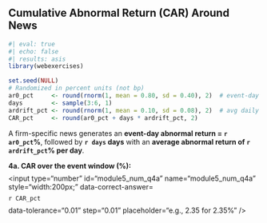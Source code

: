 ##  Cumulative Abnormal Return (CAR) Around News

```r
#| eval: true
#| echo: false
#| results: asis
library(webexercises)

set.seed(NULL)
# Randomized in percent units (not bp)
ar0_pct     <- round(rnorm(1, mean = 0.80, sd = 0.40), 2)  # event-day AR in %
days        <- sample(3:6, 1)
ardrift_pct <- round(rnorm(1, mean = 0.10, sd = 0.08), 2)  # avg daily AR after event in %/day
CAR_pct     <- round(ar0_pct + days * ardrift_pct, 2)
```

A firm-specific news generates an **event-day abnormal return = `r ar0_pct`%**, followed by **`r days` days** with an **average abnormal return of `r ardrift_pct`% per day**.  

::: {.question-block}
<form onsubmit="event.preventDefault();" style="display:flex; gap:8px; flex-wrap:wrap;">
  <label for="module5_num_q4a"><strong>4a. CAR over the event window (%):</strong></label>
  <input type="number" id="module5_num_q4a" name="module5_num_q4a" style="width:200px;"
         data-correct-answer=`r CAR_pct` data-tolerance="0.01" step="0.01" placeholder="e.g., 2.35 for 2.35%" />
</form>

<div id="feedback-module5_num_q4a" class="feedback" data-status="" style="display:none;">
✅ <strong>CAR logic (in %):</strong> Sum abnormal returns over the window.<br>
CAR = AR<sub>0</sub> + ∑<sub>t&gt;0</sub> AR<sub>t</sub> = 
`r ar0_pct`% + `r days` × `r ardrift_pct`% = <strong>`r CAR_pct`%</strong>.<br><br>
<em>Interpretation:</em> Under semi-strong EMH, prices should adjust quickly to news.  
A post-event drift (positive or negative) may indicate delayed reaction or under/overreaction.
</div>
:::
